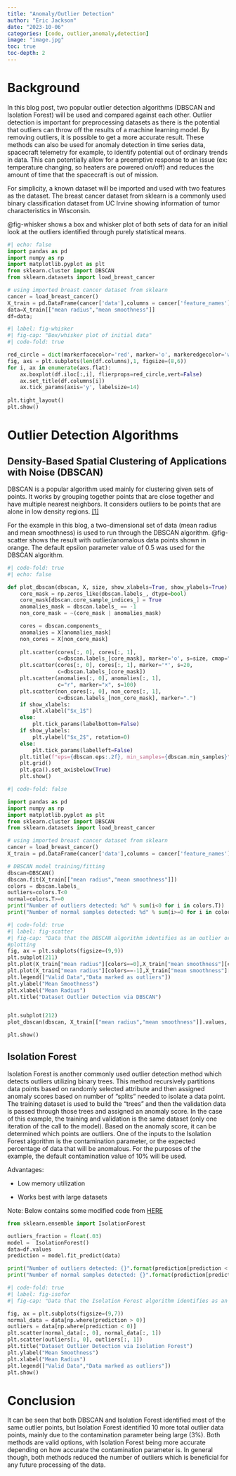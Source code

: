 ```yaml
---
title: "Anomaly/Outlier Detection"
author: "Eric Jackson"
date: "2023-10-06"
categories: [code, outlier,anomaly,detection]
image: "image.jpg"
toc: true
toc-depth: 2
---
```


# Background

In this blog post, two popular outlier detection algorithms (DBSCAN and Isolation Forest) will be used and compared against each other. Outlier detection is important for preprocessing datasets as there is the potential that outliers can throw off the results of a machine learning model. By removing outliers, it is possible to get a more accurate result. These methods can also be used for anomaly detection in time series data, spacecraft telemetry for example, to identify potential out of ordinary trends in data. This can potentially allow for a preemptive response to an issue (ex: temperature changing, so heaters are powered on/off) and reduces the amount of time that the spacecraft is out of mission.

For simplicity, a known dataset will be imported and used with two features as the dataset. The breast cancer dataset from sklearn is a commonly used binary classification dataset from UC Irvine showing information of tumor characteristics in Wisconsin.

@fig-whisker shows a box and whisker plot of both sets of data for an initial look at the outliers identified through purely statistical means.

```python
#| echo: false
import pandas as pd
import numpy as np 
import matplotlib.pyplot as plt
from sklearn.cluster import DBSCAN
from sklearn.datasets import load_breast_cancer

# using imported breast cancer dataset from sklearn
cancer = load_breast_cancer() 
X_train = pd.DataFrame(cancer['data'],columns = cancer['feature_names']) 
data=X_train[["mean radius","mean smoothness"]]
df=data;
```

```python
#| label: fig-whisker
#| fig-cap: "Box/whisker plot of initial data"
#| code-fold: true

red_circle = dict(markerfacecolor='red', marker='o', markeredgecolor='white')
fig, axs = plt.subplots(len(df.columns),1, figsize=(8,6))
for i, ax in enumerate(axs.flat):
    ax.boxplot(df.iloc[:,i], flierprops=red_circle,vert=False)
    ax.set_title(df.columns[i])
    ax.tick_params(axis='y', labelsize=14)
  
plt.tight_layout()
plt.show()
```

# Outlier Detection Algorithms

## Density-Based Spatial Clustering of Applications with Noise (DBSCAN)

DBSCAN is a popular algorithm used mainly for clustering given sets of points. It works by grouping together points that are close together and have multiple nearest neighbors. It considers outliers to be points that are alone in low density regions. [\[1\]](https://en.wikipedia.org/wiki/DBSCAN)

For the example in this blog, a two-dimensional set of data (mean radius and mean smoothness) is used to run through the DBSCAN algorithm. @fig-scatter shows the result with outlier/anomalous data points shown in orange. The default epsilon parameter value of 0.5 was used for the DBSCAN algorithm.

```python
#| code-fold: true
#| echo: false

def plot_dbscan(dbscan, X, size, show_xlabels=True, show_ylabels=True):
    core_mask = np.zeros_like(dbscan.labels_, dtype=bool)
    core_mask[dbscan.core_sample_indices_] = True
    anomalies_mask = dbscan.labels_ == -1
    non_core_mask = ~(core_mask | anomalies_mask)

    cores = dbscan.components_
    anomalies = X[anomalies_mask]
    non_cores = X[non_core_mask]
    
    plt.scatter(cores[:, 0], cores[:, 1],
                c=dbscan.labels_[core_mask], marker='o', s=size, cmap="Paired")
    plt.scatter(cores[:, 0], cores[:, 1], marker='*', s=20,
                c=dbscan.labels_[core_mask])
    plt.scatter(anomalies[:, 0], anomalies[:, 1],
                c="r", marker="x", s=100)
    plt.scatter(non_cores[:, 0], non_cores[:, 1],
                c=dbscan.labels_[non_core_mask], marker=".")
    if show_xlabels:
        plt.xlabel("$x_1$")
    else:
        plt.tick_params(labelbottom=False)
    if show_ylabels:
        plt.ylabel("$x_2$", rotation=0)
    else:
        plt.tick_params(labelleft=False)
    plt.title(f"eps={dbscan.eps:.2f}, min_samples={dbscan.min_samples}")
    plt.grid()
    plt.gca().set_axisbelow(True)
    plt.show()
```

```python
#| code-fold: false

import pandas as pd
import numpy as np 
import matplotlib.pyplot as plt
from sklearn.cluster import DBSCAN
from sklearn.datasets import load_breast_cancer

# using imported breast cancer dataset from sklearn
cancer = load_breast_cancer() 
X_train = pd.DataFrame(cancer['data'],columns = cancer['feature_names']) 

# DBSCAN model training/fitting
dbscan=DBSCAN()
dbscan.fit(X_train[["mean radius","mean smoothness"]])
colors = dbscan.labels_
outliers=colors.T<0
normal=colors.T>=0
print("Number of outliers detected: %d" % sum(i<0 for i in colors.T))
print("Number of normal samples detected: %d" % sum(i>=0 for i in colors.T))

```

```python
#| code-fold: true
#| label: fig-scatter
#| fig-cap: "Data that the DBSCAN algorithm identifies as an outlier or not"
#plotting
fig, ax = plt.subplots(figsize=(9,9))
plt.subplot(211)
plt.plot(X_train["mean radius"][colors==0],X_train["mean smoothness"][colors==0],marker='o',linestyle="None")
plt.plot(X_train["mean radius"][colors==-1],X_train["mean smoothness"][colors==-1],marker='o',linestyle="None")
plt.legend(["Valid Data","Data marked as outliers"])
plt.ylabel("Mean Smoothness")
plt.xlabel("Mean Radius")
plt.title("Dataset Outlier Detection via DBSCAN")


plt.subplot(212)
plot_dbscan(dbscan, X_train[["mean radius","mean smoothness"]].values, size=100)

plt.show()
```

## Isolation Forest

Isolation Forest is another commonly used outlier detection method which detects outliers utilizing binary trees. This method recursively partitions data points based on randomly selected attribute and then assigned anomaly scores based on number of "splits" needed to isolate a data point. The training dataset is used to build the "trees" and then the validation data is passed through those trees and assigned an anomaly score. In the case of this example, the training and validation is the same dataset (only one iteration of the call to the model). Based on the anomaly score, it can be determined which points are outliers. One of the inputs to the Isolation Forest algorithm is the contamination parameter, or the expected percentage of data that will be anomalous. For the purposes of the example, the default contamination value of 10% will be used.

Advantages:

-   Low memory utilization

-   Works best with large datasets

Note: Below contains some modified code from [HERE](https://medium.com/mlearning-ai/unsupervised-outlier-detection-with-isolation-forest-eab398c593b2)

```python
from sklearn.ensemble import IsolationForest

outliers_fraction = float(.03)
model =  IsolationForest()
data=df.values
prediction = model.fit_predict(data)

print("Number of outliers detected: {}".format(prediction[prediction < 0].sum()*-1))
print("Number of normal samples detected: {}".format(prediction[prediction > 0].sum()))
```

```python
#| code-fold: true
#| label: fig-isofor
#| fig-cap: "Data that the Isolation Forest algorithm identifies as an outlier or not"

fig, ax = plt.subplots(figsize=(9,7))
normal_data = data[np.where(prediction > 0)]
outliers = data[np.where(prediction < 0)]
plt.scatter(normal_data[:, 0], normal_data[:, 1])
plt.scatter(outliers[:, 0], outliers[:, 1])
plt.title("Dataset Outlier Detection via Isolation Forest")
plt.ylabel("Mean Smoothness")
plt.xlabel("Mean Radius")
plt.legend(["Valid Data","Data marked as outliers"])
plt.show()
```

# Conclusion

It can be seen that both DBSCAN and Isolation Forest identified most of the same outlier points, but Isolation Forest identified 10 more total outlier data points, mainly due to the contamination parameter being large (3%). Both methods are valid options, with Isolation Forest being more accurate depending on how accurate the contamination parameter is. In general though, both methods reduced the number of outliers which is beneficial for any future processing of the data.

